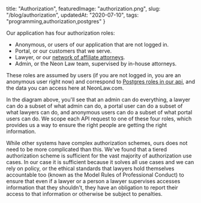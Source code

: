   title: "Authorization",
  featuredImage: "authorization.png",
  slug: "/blog/authorization",
  updatedAt:  "2020-07-10",
  tags: "programming,authorization,postgres"
}

Our application has four authorization roles:

* Anonymous, or users of our application that are not logged in.
* Portal, or our customers that we serve.
* Lawyer, or our [network of affiliate attorneys](/about-us).
* Admin, or the Neon Law team, supervised by in-house attorneys.

These roles are assumed by users (if you are not logged in, you are an
anonymous user right now) and correspond to [Postgres roles in our
api](https://github.com/NeonLaw/api/blob/development/migrations/committed/000002.sql),
and the data you can access here at NeonLaw.com.

In the diagram above, you'll see that an admin
can do everything, a lawyer can do a subset of what admin can do, a portal
user can do a subset of what lawyers can do, and anonymous users can do a
subset of what portal users can do. We scope each API request to one of these
four roles, which provides us a way to ensure the right people are getting
the right information.

While other systems have complex authorization schemes, ours does not need to
be more complicated than this. We've found that a tiered authorization scheme
is sufficient for the vast majority of authorization use cases. In our case
it is sufficient because it solves all use cases and we can rely on policy,
or the ethical standards that lawyers hold themselves accountable too (known
as the Model Rules of Professional Conduct) to ensure that even if a lawyer
or a person a lawyer supervises accesses information that they shouldn't,
they have an obligation to report their access to that information or
otherwise be subject to penalties.
